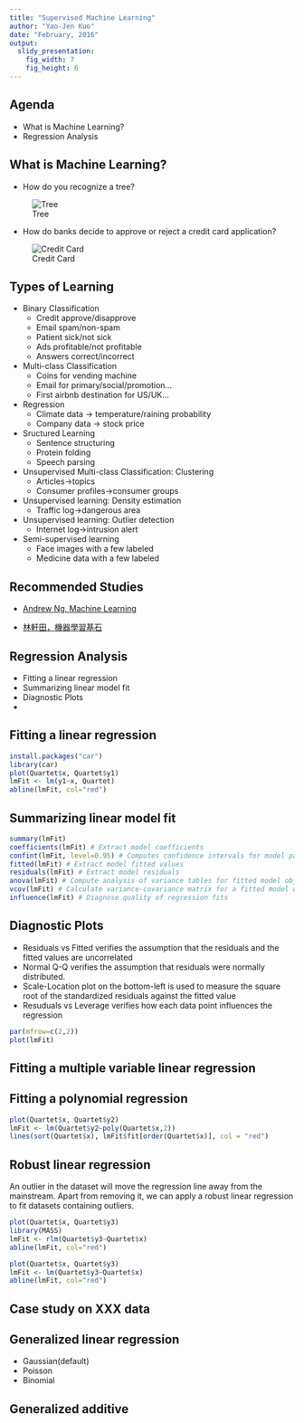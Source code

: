 ```yaml
---
title: "Supervised Machine Learning"
author: "Yao-Jen Kuo"
date: "February, 2016"
output:
  slidy_presentation:
    fig_width: 7
    fig_height: 6
---
```


## Agenda

* What is Machine Learning?
* Regression Analysis

## What is Machine Learning?

* How do you recognize a tree?

![Tree](images/tree.jpg)

* How do banks decide to approve or reject a credit card application?

![Credit Card](images/CreditCards.jpg)

## Types of Learning

* Binary Classification
    * Credit approve/disapprove
    * Email spam/non-spam
    * Patient sick/not sick
    * Ads profitable/not profitable
    * Answers correct/incorrect
* Multi-class Classification
    * Coins for vending machine
    * Email for primary/social/promotion...
    * First airbnb destination for US/UK...
* Regression
    * Climate data -> temperature/raining probability
    * Company data -> stock price
* Sructured Learning
    * Sentence structuring
    * Protein folding
    * Speech parsing
* Unsupervised Multi-class Classification: Clustering
    * Articles->topics
    * Consumer profiles->consumer groups
* Unsupervised learning: Density estimation
    * Traffic log->dangerous area
* Unsupervised learning: Outlier detection
    * Internet log->intrusion alert
* Semi-supervised learning
    * Face images with a few labeled
    * Medicine data with a few labeled

## Recommended Studies

* [Andrew Ng, Machine Learning](https://www.coursera.org/learn/machine-learning)

* [林軒田，機器學習基石](https://www.youtube.com/user/hsuantien/playlists)

## Regression Analysis

* Fitting a linear regression
* Summarizing linear model fit
* Diagnostic Plots
* 

## Fitting a linear regression

```r
install.packages("car")
library(car)
plot(Quartet$x, Quartet$y1)
lmFit <- lm(y1~x, Quartet)
abline(lmFit, col="red")
```

## Summarizing linear model fit

```r
summary(lmFit)
coefficients(lmFit) # Extract model coefficients
confint(lmFit, level=0.95) # Computes confidence intervals for model parameters.
fitted(lmFit) # Extract model fitted values
residuals(lmFit) # Extract model residuals
anova(lmFit) # Compute analysis of variance tables for fitted model object
vcov(lmFit) # Calculate variance-covariance matrix for a fitted model object
influence(lmFit) # Diagnose quality of regression fits
```

## Diagnostic Plots

* Residuals vs Fitted verifies the assumption that the residuals and the fitted values are uncorrelated
* Normal Q-Q verifies the assumption that residuals were normally distributed.
* Scale-Location plot on the bottom-left is used to measure the square root of the standardized residuals against the fitted value
* Resuduals vs Leverage verifies how each data point influences the regression

```r
par(mfrow=c(2,2))
plot(lmFit)
```

## Fitting a multiple variable linear regression

## Fitting a polynomial regression

```r
plot(Quartet$x, Quartet$y2)
lmFit <- lm(Quartet$y2~poly(Quartet$x,2))
lines(sort(Quartet$x), lmFit$fit[order(Quartet$x)], col = "red")
```

## Robust linear regression

An outlier in the dataset will move the regression line away from the mainstream. Apart from
removing it, we can apply a robust linear regression to fit datasets containing outliers.

```r
plot(Quartet$x, Quartet$y3)
library(MASS)
lmFit <- rlm(Quartet$y3~Quartet$x)
abline(lmFit, col="red")
```

```r
plot(Quartet$x, Quartet$y3)
lmFit <- lm(Quartet$y3~Quartet$x)
abline(lmFit, col="red")
```

## Case study on XXX data



## Generalized linear regression

* Gaussian(default)
* Poisson
* Binomial

## Generalized additive

## 